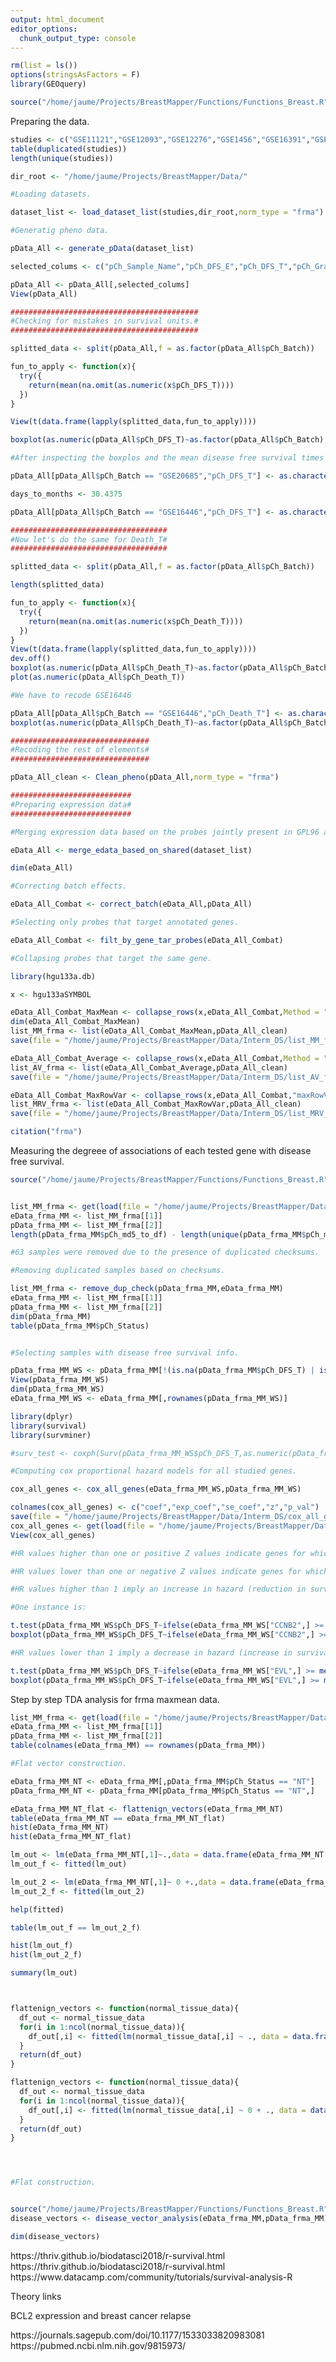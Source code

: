 ```yaml
---
output: html_document
editor_options: 
  chunk_output_type: console
---
```


```r
rm(list = ls())
options(stringsAsFactors = F)
library(GEOquery)
```

```r
source("/home/jaume/Projects/BreastMapper/Functions/Functions_Breast.R")
```

Preparing the data.

```r
studies <- c("GSE11121","GSE12093","GSE12276","GSE1456","GSE16391","GSE16446","GSE17705","GSE17907","GSE19615","GSE2034","GSE20685","GSE20711","GSE21653","GSE25066","GSE2603","GSE26971","GSE30010","GSE31519","GSE42568","GSE45255","GSE4922","GSE5327","GSE65216","GSE7390","GSE9195")
table(duplicated(studies))
length(unique(studies))

dir_root <- "/home/jaume/Projects/BreastMapper/Data/"

#Loading datasets.

dataset_list <- load_dataset_list(studies,dir_root,norm_type = "frma")

#Generatig pheno data.

pData_All <- generate_pData(dataset_list)

selected_colums <- c("pCh_Sample_Name","pCh_DFS_E","pCh_DFS_T","pCh_Grade","pCh_Node","pCh_Status","pCh_samples_to_df","pCh_directory_to_df","pCh_md5_to_df","pam50_frma","pCh_Batch","pCh_Death_E","pCh_Death_T","pCh_Age","pCh_N_Code","pCh_T_Code","pCh_ER_Status","pCh_ERBB2_Status","pCh_PR_Status","pCh_HER2_Status","pCh_M_Code","pCh_KI67","pCh_P53")

pData_All <- pData_All[,selected_colums]
View(pData_All)

##########################################
#Checking for mistakes in survival units.#
##########################################

splitted_data <- split(pData_All,f = as.factor(pData_All$pCh_Batch))

fun_to_apply <- function(x){
  try({
    return(mean(na.omit(as.numeric(x$pCh_DFS_T))))
  })
}

View(t(data.frame(lapply(splitted_data,fun_to_apply))))

boxplot(as.numeric(pData_All$pCh_DFS_T)~as.factor(pData_All$pCh_Batch),las=2)

#After inspecting the boxplos and the mean disease free survival times we noticed that the DFS data from GSE20685 was in years whereas the disease free survival data of GSE16446 is in days. Therefore will recoded this data to put in in months.

pData_All[pData_All$pCh_Batch == "GSE20685","pCh_DFS_T"] <- as.character(as.numeric(pData_All[pData_All$pCh_Batch == "GSE20685","pCh_DFS_T"]) * 12)

days_to_months <- 30.4375

pData_All[pData_All$pCh_Batch == "GSE16446","pCh_DFS_T"] <- as.character(as.numeric(pData_All[pData_All$pCh_Batch == "GSE16446","pCh_DFS_T"]) / days_to_months)

###################################
#Now let's do the same for Death_T#
###################################

splitted_data <- split(pData_All,f = as.factor(pData_All$pCh_Batch))

length(splitted_data)

fun_to_apply <- function(x){
  try({
    return(mean(na.omit(as.numeric(x$pCh_Death_T))))
  })
}
View(t(data.frame(lapply(splitted_data,fun_to_apply))))
dev.off()
boxplot(as.numeric(pData_All$pCh_Death_T)~as.factor(pData_All$pCh_Batch),las=2)
plot(as.numeric(pData_All$pCh_Death_T))

#We have to recode GSE16446

pData_All[pData_All$pCh_Batch == "GSE16446","pCh_Death_T"] <- as.character(as.numeric(pData_All[pData_All$pCh_Batch == "GSE16446","pCh_Death_T"]) / days_to_months)
boxplot(as.numeric(pData_All$pCh_Death_T)~as.factor(pData_All$pCh_Batch),las=2)

###############################
#Recoding the rest of elements#
###############################

pData_All_clean <- Clean_pheno(pData_All,norm_type = "frma")

###########################
#Preparing expression data#
###########################

#Merging expression data based on the probes jointly present in GPL96 and GPL570.

eData_All <- merge_edata_based_on_shared(dataset_list)

dim(eData_All)

#Correcting batch effects.

eData_All_Combat <- correct_batch(eData_All,pData_All)

#Selecting only probes that target annotated genes.

eData_All_Combat <- filt_by_gene_tar_probes(eData_All_Combat)

#Collapsing probes that target the same gene.

library(hgu133a.db)

x <- hgu133aSYMBOL

eData_All_Combat_MaxMean <- collapse_rows(x,eData_All_Combat,Method = "MaxMean")
dim(eData_All_Combat_MaxMean)
list_MM_frma <- list(eData_All_Combat_MaxMean,pData_All_clean)
save(file = "/home/jaume/Projects/BreastMapper/Data/Interm_DS/list_MM_frma.Rda",list_MM_frma)

eData_All_Combat_Average <- collapse_rows(x,eData_All_Combat,Method = "Average")
list_AV_frma <- list(eData_All_Combat_Average,pData_All_clean)
save(file = "/home/jaume/Projects/BreastMapper/Data/Interm_DS/list_AV_frma.Rda",list_AV_frma)

eData_All_Combat_MaxRowVar <- collapse_rows(x,eData_All_Combat,"maxRowVariance")
list_MRV_frma <- list(eData_All_Combat_MaxRowVar,pData_All_clean)
save(file = "/home/jaume/Projects/BreastMapper/Data/Interm_DS/list_MRV_frma.Rda",list_MRV_frma)

citation("frma")
```

Measuring the degreee of associations of each tested gene with disease free survival.

```r
source("/home/jaume/Projects/BreastMapper/Functions/Functions_Breast.R")


list_MM_frma <- get(load(file = "/home/jaume/Projects/BreastMapper/Data/Interm_DS/list_MM_frma.Rda"))
eData_frma_MM <- list_MM_frma[[1]]
pData_frma_MM <- list_MM_frma[[2]]
length(pData_frma_MM$pCh_md5_to_df) - length(unique(pData_frma_MM$pCh_md5_to_df))

#63 samples were removed due to the presence of duplicated checksums.

#Removing duplicated samples based on checksums.

list_MM_frma <- remove_dup_check(pData_frma_MM,eData_frma_MM)
eData_frma_MM <- list_MM_frma[[1]]
pData_frma_MM <- list_MM_frma[[2]]
dim(pData_frma_MM)
table(pData_frma_MM$pCh_Status)


#Selecting samples with disease free survival info.

pData_frma_MM_WS <- pData_frma_MM[!(is.na(pData_frma_MM$pCh_DFS_T) | is.na(pData_frma_MM$pCh_DFS_E)),]
View(pData_frma_MM_WS)
dim(pData_frma_MM_WS)
eData_frma_MM_WS <- eData_frma_MM[,rownames(pData_frma_MM_WS)]

library(dplyr)
library(survival)
library(survminer)

#surv_test <- coxph(Surv(pData_frma_MM_WS$pCh_DFS_T,as.numeric(pData_frma_MM_WS$pCh_DFS_E))~eData_frma_MM_WS[7,])

#Computing cox proportional hazard models for all studied genes.

cox_all_genes <- cox_all_genes(eData_frma_MM_WS,pData_frma_MM_WS)

colnames(cox_all_genes) <- c("coef","exp_coef","se_coef","z","p_val")
save(file = "/home/jaume/Projects/BreastMapper/Data/Interm_DS/cox_all_genes_MM_fma.Rda",cox_all_genes)
cox_all_genes <- get(load(file = "/home/jaume/Projects/BreastMapper/Data/Interm_DS/cox_all_genes_MM_fma.Rda"))
View(cox_all_genes)

#HR values higher than one or positive Z values indicate genes for which higher expression is associated with higher hazard rations or risks. (shorter relapse times)

#HR values lower than one or negative Z values indicate genes for which higher expression values are associated with lower relapse-free survival risks. (longer relapse times)

#HR values higher than 1 imply an increase in hazard (reduction in survival), therefore in those cases increases in gene expresion reduce the survival. 

#One instance is: 

t.test(pData_frma_MM_WS$pCh_DFS_T~ifelse(eData_frma_MM_WS["CCNB2",] >= mean(eData_frma_MM_WS["CCNB2",]),"Up","Down"))
boxplot(pData_frma_MM_WS$pCh_DFS_T~ifelse(eData_frma_MM_WS["CCNB2",] >= mean(eData_frma_MM_WS["CCNB2",]),"Up","Down"))

#HR values lower than 1 imply a decrease in hazard (increase in survival):

t.test(pData_frma_MM_WS$pCh_DFS_T~ifelse(eData_frma_MM_WS["EVL",] >= mean(eData_frma_MM_WS["EVL",]),"Up","Down"))
boxplot(pData_frma_MM_WS$pCh_DFS_T~ifelse(eData_frma_MM_WS["EVL",] >= mean(eData_frma_MM_WS["EVL",]),"Up","Down"))
```













Step by step TDA analysis for frma maxmean data. 

```r
list_MM_frma <- get(load(file = "/home/jaume/Projects/BreastMapper/Data/Interm_DS/list_MM_frma.Rda"))
eData_frma_MM <- list_MM_frma[[1]]
pData_frma_MM <- list_MM_frma[[2]]
table(colnames(eData_frma_MM) == rownames(pData_frma_MM))

#Flat vector construction.

eData_frma_MM_NT <- eData_frma_MM[,pData_frma_MM$pCh_Status == "NT"]
pData_frma_MM_NT <- pData_frma_MM[pData_frma_MM$pCh_Status == "NT",]

eData_frma_MM_NT_flat <- flattenign_vectors(eData_frma_MM_NT)
table(eData_frma_MM_NT == eData_frma_MM_NT_flat)
hist(eData_frma_MM_NT)
hist(eData_frma_MM_NT_flat)

lm_out <- lm(eData_frma_MM_NT[,1]~.,data = data.frame(eData_frma_MM_NT[,-1]))
lm_out_f <- fitted(lm_out)

lm_out_2 <- lm(eData_frma_MM_NT[,1]~ 0 +.,data = data.frame(eData_frma_MM_NT[,-1]))
lm_out_2_f <- fitted(lm_out_2)

help(fitted)

table(lm_out_f == lm_out_2_f)

hist(lm_out_f)
hist(lm_out_2_f)

summary(lm_out)



flattenign_vectors <- function(normal_tissue_data){
  df_out <- normal_tissue_data
  for(i in 1:ncol(normal_tissue_data)){
    df_out[,i] <- fitted(lm(normal_tissue_data[,i] ~ ., data = data.frame(normal_tissue_data)[,-i]))
  }
  return(df_out)
}

flattenign_vectors <- function(normal_tissue_data){
  df_out <- normal_tissue_data
  for(i in 1:ncol(normal_tissue_data)){
    df_out[,i] <- fitted(lm(normal_tissue_data[,i] ~ 0 + ., data = data.frame(normal_tissue_data)[,-i]))
  }
  return(df_out)
}




#Flat construction. 


source("/home/jaume/Projects/BreastMapper/Functions/Functions_Breast.R")
disease_vectors <- disease_vector_analysis(eData_frma_MM,pData_frma_MM)

dim(disease_vectors)
```


https://thriv.github.io/biodatasci2018/r-survival.html
https://thriv.github.io/biodatasci2018/r-survival.html
https://www.datacamp.com/community/tutorials/survival-analysis-R


Theory links

BCL2 expression and breast cancer relapse

https://journals.sagepub.com/doi/10.1177/1533033820983081
https://pubmed.ncbi.nlm.nih.gov/9815973/